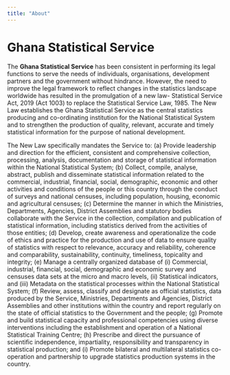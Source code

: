 ```yaml
---
title: "About"
---
```


<h1>Ghana Statistical Service</h1>

The **Ghana Statistical Service** has been consistent in performing its legal functions to serve the needs of individuals, organisations, development partners and the government without hindrance. However, the need to improve the legal framework to reflect changes in the statistics landscape worldwide has resulted in the promulgation of a new law- Statistical Service Act, 2019 (Act 1003) to replace the Statistical Service Law, 1985. The New Law establishes the Ghana Statistical Service as the central statistics producing and co-ordinating institution for the National Statistical System and to strengthen the production of quality, relevant, accurate and timely statistical information for the purpose of national development.

The New Law specifically mandates the Service to:
(a)  Provide leadership and direction for the efficient, consistent and comprehensive collection, processing, analysis, documentation and storage of statistical information within the National Statistical System;
(b)  Collect, compile, analyse, abstract, publish and disseminate statistical information related to the commercial, industrial, financial, social, demographic, economic and other activities and conditions of the people or this country through the conduct of surveys and national censuses, including population, housing, economic and agricultural censuses;
(c)  Determine the manner in which the Ministries, Departments, Agencies, District Assemblies and statutory bodies collaborate with the Service in the collection, compilation and publication of statistical information, including statistics derived from the activities of those entities;
(d)  Develop, create awareness and operationalize the code of ethics and practice for the production and use of data to ensure quality of statistics with respect to relevance, accuracy and reliability, coherence and comparability, sustainability, continuity, timeliness, topicality and integrity;
(e)  Manage a centrally organized database of
(i)  Commercial, industrial, financial, social, demographic and economic survey and censuses data sets at the micro and macro levels,
(ii)  Statistical indicators, and
(iii)  Metadata on the statistical processes within the National Statistical System;
(f)  Review, assess, classify and designate as official statistics, data produced by the Service, Ministries, Departments and Agencies, District Assemblies and other institutions within the country and report regularly on the state of official statistics to the Government and the people;
(g)  Promote and build statistical capacity and professional competencies using diverse interventions including the establishment and operation of a National Statistical Training Centre;
(h)  Prescribe and direct the pursuance of scientific independence, impartiality, responsibility and transparency in statistical production; and
(i)  Promote bilateral and multilateral statistics co-operation and partnership to upgrade statistics production systems in the country.